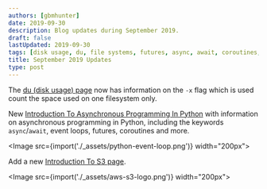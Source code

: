 ```yaml
---
authors: [gbmhunter]
date: 2019-09-30
description: Blog updates during September 2019.
draft: false
lastUpdated: 2019-09-30
tags: [disk usage, du, file systems, futures, async, await, coroutines, Python]
title: September 2019 Updates
type: post
---
```


The [du (disk usage) page](/programming/operating-systems/linux/programs/du-disk-usage) now has information on the `-x` flag which is used count the space used on one filesystem only.

New [Introduction To Asynchronous Programming In Python](/programming/languages/python/an-introduction-to-asynchronous-programming-in-python) with information on asynchronous programming in Python, including the keywords `async`/`await`, event loops, futures, coroutines and more.

<Image src={import('./_assets/python-event-loop.png')} width="200px"></Image>

Add a new [Introduction To S3 page](/programming/cloud/aws/s3).

<Image src={import('./_assets/aws-s3-logo.png')} width="200px"></Image>
